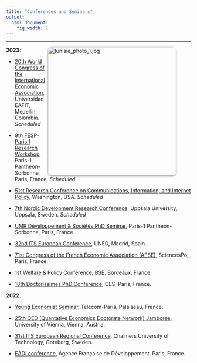 ```yaml
---
title: "Conferences and Seminars"
output:
  html_document:
    fig_width: 1
---
```



---

<link rel="shortcut icon" href="favicon.ico">

<style>
  .rounded-image {
    border-radius: 10px; /* Ajoute des coins arrondis de 10 pixels */
    box-shadow: 0px 2px 4px rgba(0, 0, 0, 0.4); /* Ajoute une ombre de 2 pixels de hauteur et 4 pixels de flou */
  }
</style>



<p>
<figure>
  <img  align="right" src="images/tunisie_photo_1.jpg" class="rounded-image" alt="tunisie_photo_1.jpg"  width="350px"/>
</figure>
</p>




**2023**:

- [20th World Congress of the International Economic Association](https://ieawc2023.org/), Universidad EAFIT, Medellin, Colombia. *Scheduled*

- [9th FESP-Paris 1 Research Workshop](https://fesp-eg.org/wp-content/uploads/2023/03/Call_9thFEPS_Paris1.pdf), Paris-1 Panthéon-Sorbonne, Paris, France. *Scheduled*

- [51st Research Conference on Communications, Information, and Internet Policy](http://www.tprcweb.com/overview-2023), Washington, USA. *Scheduled*

- [7th Nordic Development Research Conference](https://www.nordev2023.se/), Uppsala University, Uppsala, Sweden. *Scheduled*

- [UMR Développement & Sociétés PhD Seminar](https://umr-devsoc.pantheonsorbonne.fr/), Paris-1 Panthéon-Sorbonne, Paris, France.

- [32nd ITS European Conference](https://itseurope.org/2023/), UNED, Madrid, Spain.

- [71st Congress of the French Economic Association (AFSE)](https://afse2023.sciencesconf.org/), SciencesPo, Paris, France.

- [1st Welfare & Policy Conference](https://wapsociety.org/event/conference-individual-and-collective-responses-to-a-troubled-world), BSE, Bordeaux, France.

- [18th Doctorissimes PhD Conference](https://sites.google.com/site/doctorissimes3/18th-doctorissimes-2023), CES, Paris, France.


**2022**:

- [Young Economist Seminar](https://www.digitaleconomics-paris.fr/young-economist-seminar), Telecom-Paris, Palaiseau, France.

- [25th QED (Quantative Economics Doctorate Network) Jamboree](https://www.vgse.at/about-vgse/qed-network/), University of Vienna, Vienna, Austria.

- [31st ITS European Regional Conference](https://itseurope.org/2022/), Chalmers University of Technology, Goteborg, Sweden.

- [EADI conference](https://iedes.pantheonsorbonne.fr/evenements/iedes-eadi-france-journee-detude-internationale), Agence Française de Développement, Paris, France.

<br clear="left"/>

